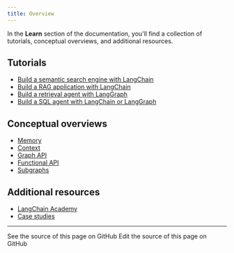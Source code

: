 ```yaml
---
title: Overview
---
```


In the **Learn** section of the documentation, you'll find a collection of tutorials, conceptual overviews, and additional resources.

## <Icon icon="code" size={20} /> Tutorials

- [Build a semantic search engine with LangChain](/oss/javascript/langchain/knowledge-base)
- [Build a RAG application with LangChain](/oss/javascript/langchain/rag)
- [Build a retrieval agent with LangGraph](/oss/javascript/langgraph/agentic-rag)
- [Build a SQL agent with LangChain or LangGraph](/oss/javascript/langchain/sql-agent)

## <Icon icon="book" size={20} /> Conceptual overviews

- [Memory](/oss/javascript/concepts/memory)
- [Context](/oss/javascript/concepts/context)
- [Graph API](/oss/javascript/langgraph/graph-api)
- [Functional API](/oss/javascript/langgraph/functional-api)
- [Subgraphs](/oss/javascript/concepts/subgraphs)

## <Icon icon="list" size={20} /> Additional resources

- [LangChain Academy](https://academy.langchain.com/)
- [Case studies](/oss/javascript/langgraph/case-studies)

---

<CardGroup cols={2}>
  <Card title="View Source" icon="eye" href="https://github.com/langchain-ai/docs/blob/main/src/oss/learn.mdx">
    See the source of this page on GitHub
  </Card>
  <Card title="Edit Source" icon="pen-to-square" href="https://github.com/langchain-ai/docs/edit/main/src/oss/learn.mdx">
    Edit the source of this page on GitHub
  </Card>
</CardGroup>
